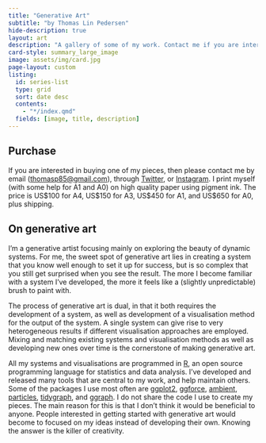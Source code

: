 ```yaml
---
title: "Generative Art"
subtitle: "by Thomas Lin Pedersen"
hide-description: true
layout: art
description: "A gallery of some of my work. Contact me if you are interested in a purchase."
card-style: summary_large_image
image: assets/img/card.jpg
page-layout: custom
listing:
  id: series-list
  type: grid
  sort: date desc
  contents: 
    - "*/index.qmd"
  fields: [image, title, description]
---
```


::: grid
::: g-col-4
## Purchase

If you are interested in buying one of my pieces, then please contact me by email ([thomasp85\@gmail.com](mailto:thomasp85@gmail.com){.email}), through [Twitter](https://twitter.com/thomasp85), or [Instagram](https://instagram.com/thomasp85_). I print myself (with some help for A1 and A0) on high quality paper using pigment ink. The price is US\$100 for A4, US\$150 for A3, US\$450 for A1, and US\$650 for A0, plus shipping.

## On generative art

I'm a generative artist focusing mainly on exploring the beauty of dynamic systems. For me, the sweet spot of generative art lies in creating a system that you know well enough to set it up for success, but is so complex that you still get surprised when you see the result. The more I become familiar with a system I've developed, the more it feels like a (slightly unpredictable) brush to paint with.

The process of generative art is dual, in that it both requires the development of a system, as well as development of a visualisation method for the output of the system. A single system can give rise to very heterogeneous results if different visualisation approaches are employed. Mixing and matching existing systems and visualisation methods as well as developing new ones over time is the cornerstone of making generative art.

All my systems and visualisations are programmed in [R](https://cran.r-project.org), an open source programming language for statistics and data analysis. I've developed and released many tools that are central to my work, and help maintain others. Some of the packages I use most often are [ggplot2](https://ggplot2.tidyverse.org), [ggforce](https://ggforce.data-imaginist.com), [ambient](https://ambient.data-imaginist.com), [particles](https://github.com/thomasp85/particles), [tidygraph](https://github.com/thomasp85/tidygraph), and [ggraph](https://ggraph.data-imaginist.com). I do not share the code I use to create my pieces. The main reason for this is that I don't think it would be beneficial to anyone. People interested in getting started with generative art would become to focused on my ideas instead of developing their own. Knowing the answer is the killer of creativity.
:::

::: g-col-8
::: headspace
:::

::: {#series-list}
:::
:::
:::

